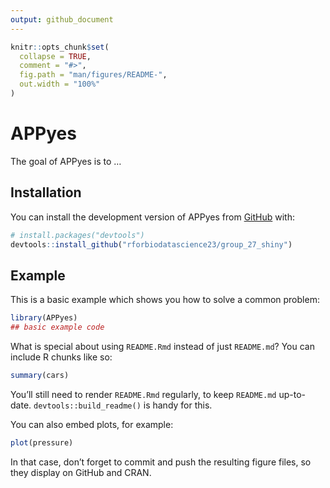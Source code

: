 ```yaml
---
output: github_document
---
```


<!-- README.md is generated from README.Rmd. Please edit that file -->

```r
knitr::opts_chunk$set(
  collapse = TRUE,
  comment = "#>",
  fig.path = "man/figures/README-",
  out.width = "100%"
)
```

# APPyes

<!-- badges: start -->
<!-- badges: end -->

The goal of APPyes is to ...

## Installation

You can install the development version of APPyes from [GitHub](https://github.com/) with:

``` r
# install.packages("devtools")
devtools::install_github("rforbiodatascience23/group_27_shiny")
```

## Example

This is a basic example which shows you how to solve a common problem:

```r
library(APPyes)
## basic example code
```

What is special about using `README.Rmd` instead of just `README.md`? You can include R chunks like so:

```r
summary(cars)
```

You'll still need to render `README.Rmd` regularly, to keep `README.md` up-to-date. `devtools::build_readme()` is handy for this.

You can also embed plots, for example:

```r
plot(pressure)
```

In that case, don't forget to commit and push the resulting figure files, so they display on GitHub and CRAN.
